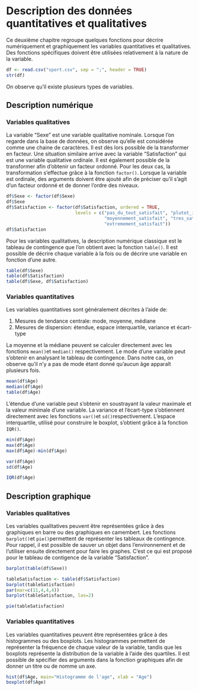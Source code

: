 # Description des données quantitatives et qualitatives

Ce deuxième chapitre regroupe quelques fonctions pour décrire numériquement et graphiquement les variables quantitatives et qualitatives. Des fonctions spécifiques doivent être utilisées relativement à la nature de la variable. 

```r

df <- read.csv("sport.csv", sep = ";", header = TRUE)
str(df)
```

On observe qu'il existe plusieurs types de variables. 

## Description numérique

### Variables qualitatives 

La variable "Sexe" est une variable qualitative nominale. Lorsque l'on regarde dans la base de données, on observe qu'elle est considérée comme une chaine de caractères. Il est dès lors possible de la transformer en facteur. Une situation similaire arrive avec la variable "Satisfaction" qui est une variable qualitative ordinale. Il est également possible de la transformer afin d'obtenir un facteur ordonné. Pour les deux cas, la transformation s'effectue grâce à la fonction `factor()`. Lorsque la variable est ordinale, des arguments doivent être ajouté afin de préciser qu'il s'agit d'un facteur ordonné et de donner l'ordre des niveaux. 

```r

df$Sexe <- factor(df$Sexe)
df$Sexe
df$Satisfaction <- factor(df$Satisfaction, ordered = TRUE, 
                          levels = c("pas_du_tout_satisfait", "plutot_insatisfait", 
                                     "moyennement_satisfait", "tres_satisfait", 
                                     "extremement_satisfait"))
df$Satisfaction
```
Pour les variables qualitatives, la description numérique classique est le tableau de contingence que l'on obtient avec la fonction `table()`. Il est possible de décrire chaque variable à la fois ou de décrire une variable en fonction d'une autre. 

```r

table(df$Sexe)
table(df$Satisfaction)
table(df$Sexe, df$Satisfaction)
```
### Variables quantitatives 

Les variables quantitatives sont généralement décrites à l'aide de: 

1. Mesures de tendance centrale: mode, moyenne, médiane
1. Mesures de dispersion: étendue, espace interquartile, variance et écart-type

La moyenne et la médiane peuvent se calculer directement avec les fonctions `mean()`et `median()` respectivement. Le mode d'une variable peut s'obtenir en analysant le tableau de contingence. Dans notre cas, on observe qu'il n'y a pas de mode étant donné qu'aucun âge apparaît plusieurs fois. 

```r
mean(df$Age)
median(df$Age)
table(df$Age)
```
L'étendue d'une variable peut s'obtenir en soustrayant la valeur maximale et la valeur minimale d'une variable. La variance et l'écart-type s'obtiennent directement avec les fonctions `var()`et `sd()`respectivement. L'espace interquartile, utilisé pour construire le boxplot, s'obtient grâce à la fonction `IQR()`. 

```r
min(df$Age)
max(df$Age)
max(df$Age)-min(df$Age)

var(df$Age)
sd(df$Age)

IQR(df$Age)
```

## Description graphique

### Variables qualitatives 

Les variables qualitatives peuvent être représentées grâce à des graphiques en barre ou des graphiques en camembert. Les fonctions `barplot()`et `pie()`permettent de représenter les tableaux de contingence. Pour rappel, il est possible de sauver un objet dans l'environnement et de l'utiliser ensuite directement pour faire les graphes. C'est ce qui est proposé pour le tableau de contigence de la variable "Satisfaction". 


```r

barplot(table(df$Sexe))

tableSatisfaction <- table(df$Satisfaction)
barplot(tableSatisfaction)
par(mar=c(11,4,4,4))
barplot(tableSatisfaction, las=2)

pie(tableSatisfaction)
```

### Variables quantitatives 

Les variables quantitatives peuvent être représentées grâce à des histogrammes ou des boxplots. Les histogrammes permettent de représenter la fréquence de chaque valeur de la variable, tandis que les boxplots représente la distribution de la variable à l'aide des quartiles. Il est possible de spécifier des arguments dans la fonction graphiques afin de donner un titre ou de nomme un axe. 

```r

hist(df$Age, main="Histogramme de l'age", xlab = "Age")
boxplot(df$Age)
```